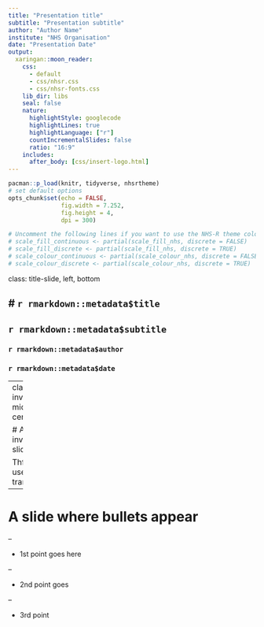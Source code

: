 ```yaml
---
title: "Presentation title"
subtitle: "Presentation subtitle"
author: "Author Name"
institute: "NHS Organisation"
date: "Presentation Date"
output:
  xaringan::moon_reader:
    css: 
      - default
      - css/nhsr.css
      - css/nhsr-fonts.css
    lib_dir: libs
    seal: false
    nature:
      highlightStyle: googlecode
      highlightLines: true
      highlightLanguage: ["r"]
      countIncrementalSlides: false
      ratio: "16:9"
    includes:
      after_body: [css/insert-logo.html]
---
```


```r
pacman::p_load(knitr, tidyverse, nhsrtheme)
# set default options
opts_chunk$set(echo = FALSE,
               fig.width = 7.252,
               fig.height = 4,
               dpi = 300)

# Uncomment the following lines if you want to use the NHS-R theme colors by default
# scale_fill_continuous <- partial(scale_fill_nhs, discrete = FALSE)
# scale_fill_discrete <- partial(scale_fill_nhs, discrete = TRUE)
# scale_colour_continuous <- partial(scale_colour_nhs, discrete = FALSE)
# scale_colour_discrete <- partial(scale_colour_nhs, discrete = TRUE)
```

class: title-slide, left, bottom

# `r rmarkdown::metadata$title`
----
## **`r rmarkdown::metadata$subtitle`**
### `r rmarkdown::metadata$author`
### `r rmarkdown::metadata$date`

---
class: inverse, middle, center

# An inverse slide

Thften used for transitions

---

# A slide where bullets appear

--

* 1st point goes here

--

* 2nd point goes

--

* 3rd point
